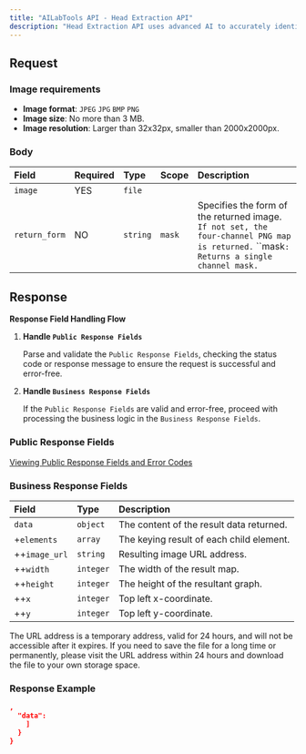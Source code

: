 ```yaml
---
title: "AILabTools API - Head Extraction API"
description: "Head Extraction API uses advanced AI to accurately identify and crop head regions, removing other elements effortlessly. Perfect for creating social media avatars."
---
```


## Request

### Image requirements

- **Image format**: `JPEG` `JPG` `BMP` `PNG`
- **Image size**: No more than 3 MB.
- **Image resolution**: Larger than 32x32px, smaller than 2000x2000px.

### Body

| Field         | Required | Type     | Scope           | Description                                                                                                                                          |
|:--------------|:---------|:---------|:----------------|:-----------------------------------------------------------------------------------------------------------------------------------------------------|
| `image`       | YES      | `file`   |                 |                                                                                                                                                      |
| `return_form` | NO       | `string` | ``mask`` | Specifies the form of the returned image. `If not set, the four-channel PNG map is returned.` ``mask`: Returns a single channel mask.` |

## Response

**Response Field Handling Flow**

1. **Handle `Public Response Fields`**

   Parse and validate the `Public Response Fields`, checking the status code or response message to ensure the request is successful and error-free.

2. **Handle `Business Response Fields`**

   If the `Public Response Fields` are valid and error-free, proceed with processing the business logic in the `Business Response Fields`.

### Public Response Fields

<a href="/docs/response-description" target="_blank">Viewing Public Response Fields and Error Codes</a>

### Business Response Fields

| Field         | Type      | Description                              |
|:--------------|:----------|:-----------------------------------------|
| `data`        | `object`  | The content of the result data returned. |
| +`elements`   | `array`   | The keying result of each child element. |
| ++`image_url` | `string`  | Resulting image URL address.             |
| ++`width`     | `integer` | The width of the result map.             |
| ++`height`    | `integer` | The height of the resultant graph.       |
| ++`x`         | `integer` | Top left x-coordinate.                   |
| ++`y`         | `integer` | Top left y-coordinate.                   |

The URL address is a temporary address, valid for 24 hours, and will not be accessible after it expires. If you need to save the file for a long time or permanently, please visit the URL address within 24 hours and download the file to your own storage space.

### Response Example

```json
,
  "data":           
    ]
  }
}
```